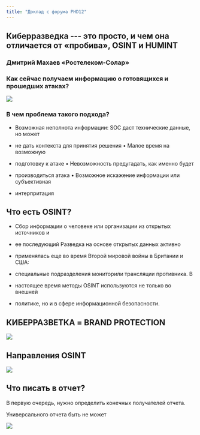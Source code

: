 ---
title: "Доклад с форума PHD12"
---

## Киберразведка \-\-- это просто, и чем она отличается от «пробива», OSINT и HUMINT

### Дмитрий Махаев «Ростелеком-Солар»

### Как сейчас получаем информацию о готовящихся и прошедших атаках?

![](images/1.png)

### В чем проблема такого подхода?

-   Возможная неполнота информации: SOC даст технические данные, но может

```{=html}
<!-- -->
```
-   не дать контекста для принятия решения • Малое время на возможную

-   подготовку к атаке • Невозможность предугадать, как именно будет

-   производиться атака • Возможное искажение информации или субъективная

-   интерпритация

## Что есть OSINT?

-   Сбор информации о человеке или организации из открытых источников и

```{=html}
<!-- -->
```
-   ее последующий Разведка на основе открытых данных активно

```{=html}
<!-- -->
```
-   применялась еще во время Второй мировой войны в Британии и США:

```{=html}
<!-- -->
```
-    специальные подразделения мониторили трансляции противника. В

-   настоящее время методы OSINT используются не только во внешней

-   политике, но и в сфере информационной безопасности.

## КИБЕРРАЗВЕТКА = BRAND PROTECTION

![](images/2.png)

## Направления OSINT 

![](images/3.png)

##  Что писать в отчет?

В первую очередь, нужно определить конечных получателей отчета.

Универсального отчета быть не может

![](images/4.png)
